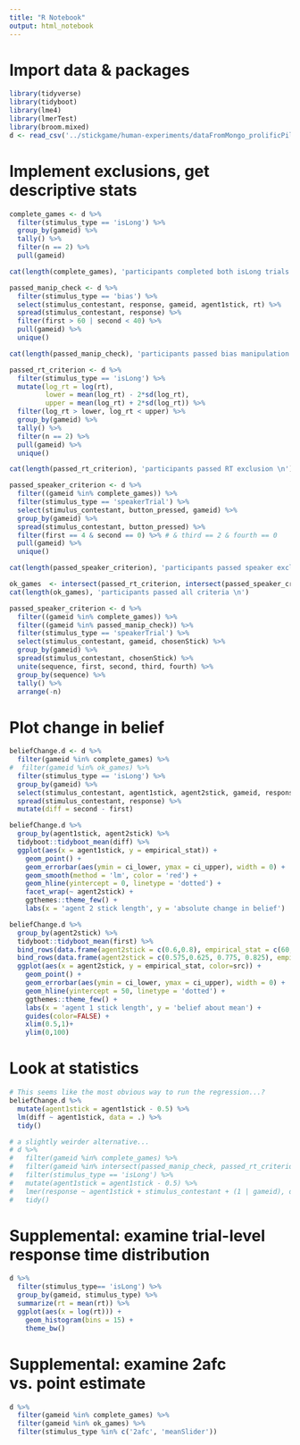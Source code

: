 ```yaml
---
title: "R Notebook"
output: html_notebook
---
```


# Import data & packages

```r
library(tidyverse)
library(tidyboot)
library(lme4)
library(lmerTest)
library(broom.mixed)
d <- read_csv('../stickgame/human-experiments/dataFromMongo_prolificPilot1.csv')
```

# Implement exclusions, get descriptive stats

```r
complete_games <- d %>%
  filter(stimulus_type == 'isLong') %>%
  group_by(gameid) %>%
  tally() %>%
  filter(n == 2) %>%
  pull(gameid)

cat(length(complete_games), 'participants completed both isLong trials \n')

passed_manip_check <- d %>%
  filter(stimulus_type == 'bias') %>%
  select(stimulus_contestant, response, gameid, agent1stick, rt) %>%
  spread(stimulus_contestant, response) %>%
  filter(first > 60 | second < 40) %>%
  pull(gameid) %>%
  unique()

cat(length(passed_manip_check), 'participants passed bias manipulation check \n')

passed_rt_criterion <- d %>%
  filter(stimulus_type == 'isLong') %>%
  mutate(log_rt = log(rt),
         lower = mean(log_rt) - 2*sd(log_rt),
         upper = mean(log_rt) + 2*sd(log_rt)) %>%
  filter(log_rt > lower, log_rt < upper) %>%
  group_by(gameid) %>%
  tally() %>%
  filter(n == 2) %>%
  pull(gameid) %>%
  unique()

cat(length(passed_rt_criterion), 'participants passed RT exclusion \n')

passed_speaker_criterion <- d %>%
  filter((gameid %in% complete_games)) %>%
  filter(stimulus_type == 'speakerTrial') %>%
  select(stimulus_contestant, button_pressed, gameid) %>%
  group_by(gameid) %>%
  spread(stimulus_contestant, button_pressed) %>%
  filter(first == 4 & second == 0) %>% # & third == 2 & fourth == 0
  pull(gameid) %>%
  unique()

cat(length(passed_speaker_criterion), 'participants passed speaker exclusion \n')

ok_games  <- intersect(passed_rt_criterion, intersect(passed_speaker_criterion, passed_manip_check))
cat(length(ok_games), 'participants passed all criteria \n')
```

```r
passed_speaker_criterion <- d %>%
  filter((gameid %in% complete_games)) %>%
  filter((gameid %in% passed_manip_check)) %>%
  filter(stimulus_type == 'speakerTrial') %>%
  select(stimulus_contestant, gameid, chosenStick) %>%
  group_by(gameid) %>%
  spread(stimulus_contestant, chosenStick) %>%
  unite(sequence, first, second, third, fourth) %>%
  group_by(sequence) %>%
  tally() %>%
  arrange(-n)
```

# Plot change in belief

```r
beliefChange.d <- d %>%
  filter(gameid %in% complete_games) %>%
#  filter(gameid %in% ok_games) %>%
  filter(stimulus_type == 'isLong') %>%
  group_by(gameid) %>%
  select(stimulus_contestant, agent1stick, agent2stick, gameid, response) %>%
  spread(stimulus_contestant, response) %>%
  mutate(diff = second - first)

beliefChange.d %>%
  group_by(agent1stick, agent2stick) %>%
  tidyboot::tidyboot_mean(diff) %>%
  ggplot(aes(x = agent1stick, y = empirical_stat)) +
    geom_point() +
    geom_errorbar(aes(ymin = ci_lower, ymax = ci_upper), width = 0) +
    geom_smooth(method = 'lm', color = 'red') +
    geom_hline(yintercept = 0, linetype = 'dotted') +
    facet_wrap(~ agent2stick) +
    ggthemes::theme_few() +
    labs(x = 'agent 2 stick length', y = 'absolute change in belief')

beliefChange.d %>%
  group_by(agent2stick) %>%
  tidyboot::tidyboot_mean(first) %>%
  bind_rows(data.frame(agent2stick = c(0.6,0.8), empirical_stat = c(60,80), src = 'baseline')) %>%
  bind_rows(data.frame(agent2stick = c(0.575,0.625, 0.775, 0.825), empirical_stat = c(41, 44, 54, 58), src = 'baseline')) %>%
  ggplot(aes(x = agent2stick, y = empirical_stat, color=src)) +
    geom_point() +
    geom_errorbar(aes(ymin = ci_lower, ymax = ci_upper), width = 0) +
    geom_hline(yintercept = 50, linetype = 'dotted') +
    ggthemes::theme_few() +
    labs(x = 'agent 1 stick length', y = 'belief about mean') +
    guides(color=FALSE) +
    xlim(0.5,1)+
    ylim(0,100)
```

# Look at statistics

```r
# This seems like the most obvious way to run the regression...?
beliefChange.d %>%
  mutate(agent1stick = agent1stick - 0.5) %>%
  lm(diff ~ agent1stick, data = .) %>%
  tidy()

# a slightly weirder alternative...
# d %>%
#   filter(gameid %in% complete_games) %>%
#   filter(gameid %in% intersect(passed_manip_check, passed_rt_criterion)) %>%
#   filter(stimulus_type == 'isLong') %>%
#   mutate(agent1stick = agent1stick - 0.5) %>%
#   lmer(response ~ agent1stick + stimulus_contestant + (1 | gameid), data = .) %>%
#   tidy()
```

# Supplemental: examine trial-level response time distribution

```r
d %>%
  filter(stimulus_type== 'isLong') %>%
  group_by(gameid, stimulus_type) %>%
  summarize(rt = mean(rt)) %>%
  ggplot(aes(x = log(rt))) +
    geom_histogram(bins = 15) +
    theme_bw()
```

# Supplemental: examine 2afc vs. point estimate

```r
d %>%
  filter(gameid %in% complete_games) %>%
  filter(gameid %in% ok_games) %>%
  filter(stimulus_type %in% c('2afc', 'meanSlider'))
```
